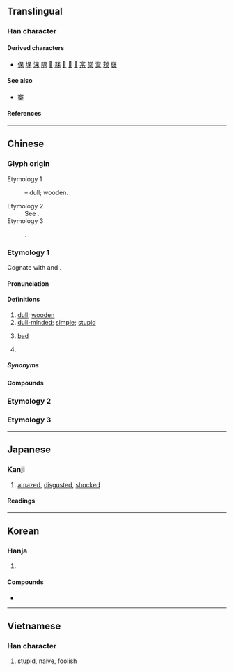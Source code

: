 {{also|騃|獃|杏}}
{{character info}}

==Translingual==
{{stroke order|strokes=7}}

===Han character===
{{Han char|rn=30|rad=口|as=04|sn=7|four=60904|canj=RD|ids=⿱口木}}

====Derived characters====
* [[保]] [[㙅]] [[㳭]] [[𨹦]] [[𣍀]] [[槑]] [[𣔣]] [[𠻇]] [[𣞃]] [[宲]] [[棠]] [[楶]] [[𦹂]] [[襃]]

====See also====
* [[㮤]]

====References====
{{Han ref|kx=0181.110|dkj=03395|dj=0399.100|hdz=10585.110|uh=5446}}

----

==Chinese==

===Glyph origin===
; Etymology 1
: {{Han compound|口|木|ls=ic|t1=mouth|t2=wood}} – dull; wooden.
; Etymology 2
: See {{zh-l|*保}}.
; Etymology 3
: {{Han simp|槑}}.

===Etymology 1===
{{zh-forms|alt=獃,騃,𤶗}}
Cognate with {{cog|my|ထိုင်း||t=dull, dumb}} and {{cog|my|နုံ||t=dull-witted}}.

====Pronunciation====
{{zh-pron
|m=dāi,ái,2nb=variant
|c=ngoi4,daai1
|h=pfs=ngôi;gd=ngoi2
|md=ngài
|mn=tai/ml:gâi
|mn_note=tai - vernacular; gâi - literary
|mn-t=ngai5/dai1
|mn-t_note=ngai5 - used in [[呆板]]
|w=1te,3nge
|mc=y
|oc=y
|ma=Zh-dāi.oga
|cat=a,v
}}

====Definitions====
{{zh-hanzi}}

# [[dull]]; [[wooden]]
# [[dull-minded]]; [[simple]]; [[stupid]]
# {{lb|zh|Min Dong}} [[bad]]
# {{lb|zh|chiefly|Mainland}} {{zh-alt-form|待|tr=-|to [[stay]]}}
#: {{zh-x|在 廣州 呆-了 十 幾 年|was in Guangzhou for 10 or so years}}

=====Synonyms=====
{{zh-dial|壞}}

====Compounds====
{{zh-der|呆腦呆頭|呆僗|呆立|呆笑|呆瓜|呆坐|呆小症|呆呆掙掙|呆若木雞|呆鄧鄧|呆鳥|呆滯物料|干呆|呆登登|呆頭木腦|呆答答|呆答孩|呆木大|呆滯|呆住|呆帳|口舌呆鈍|呆子|呆呆鄧鄧|呆掙|呆漢|呆老漢|呆呆地|呆板|呆裡撒奸|呆頭呆腦|呆貨|呆緻緻|呆水位|呆打頦|呆似木雞|呆了一呆|呆不龍咚|呆想|呆著臉|嚇呆|痴呆懵懂|看呆|撇呆打墮|目睜口呆|目瞪神呆|目瞪口呆|目定口呆|目呆口咂|發呆|痴呆症|痴呆|懵懂痴呆|打呆歌|書呆子|老伯呆|賣呆|賣呆兒|裝憨打呆|鄧鄧呆呆|老阿呆|孝呆:hàu-tai;Min Nan}}

{{zh-cat|Elementary}}

===Etymology 2===
{{zh-see|保|v}}

===Etymology 3===
{{zh-see|梅|v}}

----

==Japanese==

===Kanji===
{{ja-kanji|grade=uc|rs=口04}}

# [[amazed]], [[disgusted]], [[shocked]]

====Readings====
{{ja-readings
|goon=ほ, がい
|kanon=ほう, がい
|kanyoon=ぼう, たい
|kun=あき-る, あき-れる, ほ-ける, ほう-ける, ぼ-ける
}}

----

==Korean==

===Hanja===
{{ko-hanja|어리석다|어리석을|매}}

# {{hanja form of|매|[[dull-minded]]; [[simple]]; [[stupid]]}}

====Compounds====
* {{ko-l|치매|{{q|medicine}} [[dementia]]|[[癡呆]]/[[痴呆]]}}

----

==Vietnamese==

===Han character===
{{vi-readings|reading=ngốc|rs=口04}}

# stupid, naive, foolish